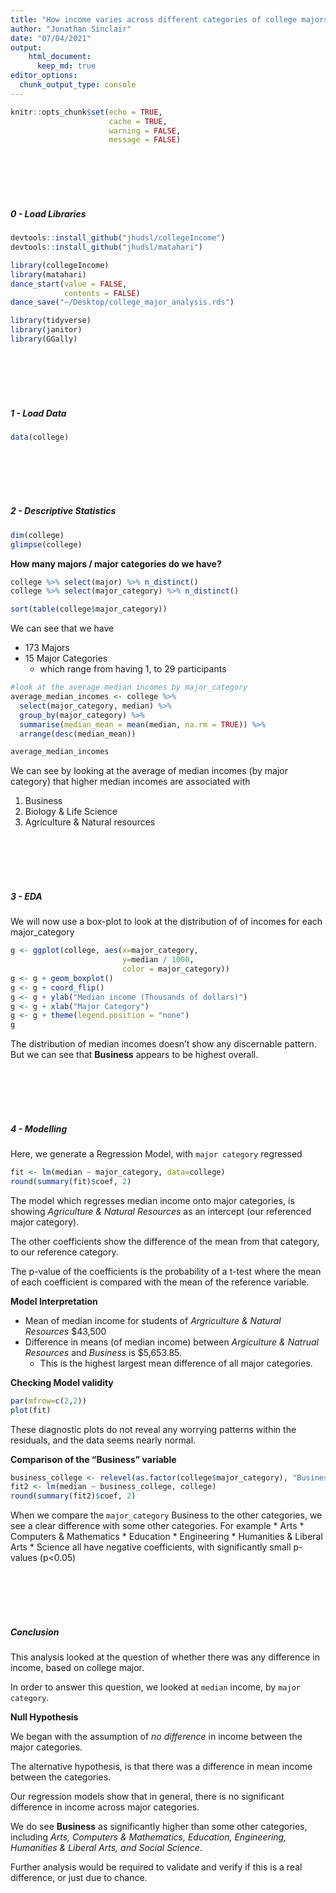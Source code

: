 ```yaml
---
title: "How income varies across different categories of college majors"
author: "Jonathan Sinclair"
date: "07/04/2021"
output:
    html_document:
      keep_md: true 
editor_options: 
  chunk_output_type: console
---
```




```r
knitr::opts_chunk$set(echo = TRUE,
                      cache = TRUE,
                      warning = FALSE,
                      message = FALSE)
```


<br/><br/><br/><br/>


##### 0 - Load Libraries


```r
devtools::install_github("jhudsl/collegeIncome")
devtools::install_github("jhudsl/matahari")

```


```r
library(collegeIncome)
library(matahari)
dance_start(value = FALSE,
            contents = FALSE)
dance_save("~/Desktop/college_major_analysis.rds")
```


```r
library(tidyverse)
library(janitor)
library(GGally)
```

<br/><br/><br/><br/>





##### 1 - Load Data
```r
data(college)
```

<br/><br/><br/><br/>





##### 2 - Descriptive Statistics
```r
dim(college)
glimpse(college)
```

**How many majors / major categories do we have?**

```r
college %>% select(major) %>% n_distinct()
college %>% select(major_category) %>% n_distinct()

sort(table(college$major_category))
```

We can see that we have

* 173 Majors
* 15 Major Categories
  * which range from having 1, to 29 participants


```r
#look at the average median incomes by major_category
average_median_incomes <- college %>%
  select(major_category, median) %>%
  group_by(major_category) %>%
  summarise(median_mean = mean(median, na.rm = TRUE)) %>%
  arrange(desc(median_mean))

average_median_incomes
```

We can see by looking at the average of median incomes (by major category) that higher median incomes are associated with

1. Business
2. Biology & Life Science
3. Agriculture & Natural resources

<br/><br/><br/><br/>





##### 3 - EDA

We will now use a box-plot to look at the distribution of of incomes for each major_category

```r
g <- ggplot(college, aes(x=major_category,
                         y=median / 1000,
                         color = major_category))
g <- g + geom_boxplot()
g <- g + coord_flip()
g <- g + ylab("Median income (Thousands of dollars)")
g <- g + xlab("Major Category")
g <- g + theme(legend.position = "none")
g
```

The distribution of median incomes doesn't show any discernable pattern. But we can see that **Business** appears to be highest overall.

<br/><br/><br/><br/>





##### 4 - Modelling

Here, we generate a Regression Model, with `major category` regressed

```r
fit <- lm(median ~ major_category, data=college)
round(summary(fit)$coef, 2)
```

The model which regresses median income onto major categories, is showing *Agriculture & Natural Resources* as an intercept (our referenced major category). 

The other coefficients show the difference of the mean from that category, to our reference category. 

The p-value of the coefficients is the probability of a t-test where the mean of each coefficient is compared with the mean of the reference variable.

**Model Interpretation**

* Mean of median income for students of *Argriculture & Natural Resources* $43,500
* Difference in means (of median income) between *Argiculture & Natrual Resources* and *Business* is $5,653.85.
  * This is the highest largest mean difference of all major categories.
  

**Checking Model validity**

```r
par(mfrow=c(2,2))
plot(fit)
```

These diagnostic plots do not reveal any worrying patterns within the residuals, and the data seems nearly normal.


**Comparison of the "Business" variable**

```r
business_college <- relevel(as.factor(college$major_category), "Business")
fit2 <- lm(median ~ business_college, college)
round(summary(fit2)$coef, 2)
```

When we compare the `major_category` Business to the other categories, we see a clear difference with some other categories. For example
* Arts
* Computers & Mathematics
* Education
* Engineering
* Humanities & Liberal Arts
* Science
all have negative coefficients, with significantly small p-values (p<0.05)

<br/><br/><br/><br/>





##### Conclusion

This analysis looked at the question of whether there was any difference in income, based on college major.

In order to answer this question, we looked at `median` income, by `major category`.

**Null Hypothesis**

We began with the assumption of *no difference* in income between the major categories. 

The alternative hypothesis, is that there was a difference in mean income between the categories. 


Our regression models show that in general, there is no significant difference in income across major categories. 

We do see **Business** as significantly higher than some other categories, including *Arts, Computers & Mathematics, Education, Engineering, Humanities & Liberal Arts, and Social Science*.

Further analysis would be required to validate and verify if this is a real difference, or just due to chance.
